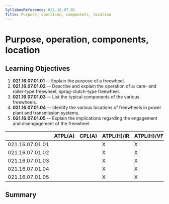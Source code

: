 ```yaml
---
SyllabusReference: 021.16.07.01
Title: Purpose, operation, components, location
---
```


# Purpose, operation, components, location

## Learning Objectives

1.  **021.16.07.01.01** -- Explain the purpose of a freewheel.
2.  **021.16.07.01.02** -- Describe and explain the operation of a: cam- and
    roller-type freewheel; sprag-clutch-type freewheel.
3.  **021.16.07.01.03** -- List the typical components of the various
    freewheels.
4.  **021.16.07.01.04** -- Identify the various locations of freewheels in power
    plant and transmission systems.
5.  **021.16.07.01.05** -- Explain the implications regarding the engagement and
    disengagement of the freewheel.

|                 | ATPL(A) | CPL(A) | ATPL(H)/IR | ATPL(H)/VFR | CPL(H) | IR  | CBIR(A) |
| --------------- | ------- | ------ | ---------- | ----------- | ------ | --- | ------- |
| 021.16.07.01.01 |         |        | X          | X           | X      |     |         |
| 021.16.07.01.02 |         |        | X          | X           | X      |     |         |
| 021.16.07.01.03 |         |        | X          | X           | X      |     |         |
| 021.16.07.01.04 |         |        | X          | X           | X      |     |         |
| 021.16.07.01.05 |         |        | X          | X           | X      |     |         |

## Summary
